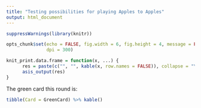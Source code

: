 ```yaml
---
title: "Testing possibilities for playing Apples to Apples"
output: html_document
---
```


```r
suppressWarnings(library(knitr))

opts_chunk$set(echo = FALSE, fig.width = 6, fig.height = 4, message = FALSE, warning = FALSE,
               dpi = 300)

knit_print.data.frame = function(x, ...) {
      res = paste(c("", "", kable(x, row.names = FALSE)), collapse = "\n")
      asis_output(res)
}


```

The green card this round is:  

```r

tibble(Card = GreenCard) %>% kable()

```

